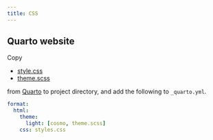 ```yaml
---
title: CSS
---
```

## Quarto website
Copy

* [style.css](https://github.com/quarto-dev/quarto-web/blob/main/styles.css){target="_blank"}
* [theme.scss](https://github.com/quarto-dev/quarto-web/blob/main/theme.scss){target="_blank"}

from [Quarto](https://github.com/quarto-dev/quarto-web/tree/main){target="_blank"}
to project directory, and add the following to `_quarto.yml`.

```yaml
format:
  html:
    theme:
      light: [cosmo, theme.scss]
    css: styles.css
```

